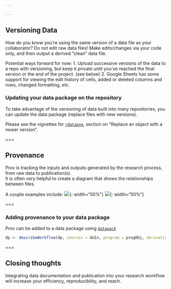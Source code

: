 ```yaml
---

---
```


## Versioning Data

How do you know you're using the same version of a data file as your collaborator?
Do not edit raw data files!    Make edits/changes via your code only, and then output a derived "clean" data file. 

Potential ways forward for now: 
1. Upload successive versions of the data to a repo with versioning, but keep it private until you've reached the final version or the end of the project.  (see below)
2. Google Sheets has some support for viewing the edit history of cells, added or deleted columns and rows, changed formatting, etc.  


### Updating your data package on the repository

To take advantage of the versioning of data built into many repositories, you can update the data package (replace files with new versions).  

Please see the vignettes for [`rdataone`](https://github.com/DataONEorg/rdataone/blob/master/vignettes/upload-data.Rmd), section on "Replace an object with a newer version".  

===

## Provenance

Prov is tracking the inputs and outputs generated by the research process, from raw data to publication(s).  
It is often very helpful to create a diagram that shows the relationships between files.  

A couple examples include: 
![]({{ site.baseurl }}/images/simple_grv.PNG){: width="50%"} 
![]({{ site.baseurl }}/images/gfish_grv.PNG){: width="50%"} 

===

### Adding provenance to your data package

Prov can be added to a data package using [`datapack`](https://github.com/ropensci/datapack/blob/master/vignettes/datapack-overview.Rmd)

```r
dp <- describeWorkflow(dp, sources = doIn, program = progObj, derivations = doOut)
```

===

## Closing thoughts

Integrating data documentation and publication into your research workflow will increase your efficiency, reproducibility, and reach.  










